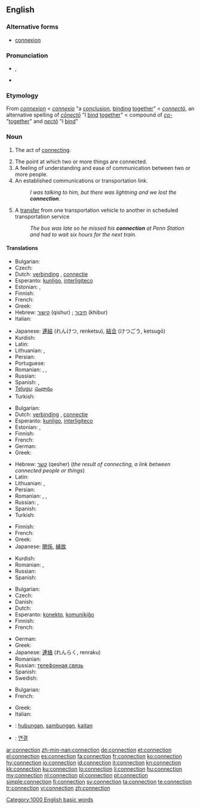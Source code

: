 ==English==
{{wikipedia|dab=connection}}

===Alternative forms===
* [[connexion]] {{qualifier|obsolete}}

===Pronunciation===
* {{IPA|/kəˈnɛkʃən/}}, {{SAMPA|/k@"nEkS@n/}}
* {{audio|en-us-connection.ogg|Audio (US)}}

===Etymology===
From {{etyl|fro}} ''[[connexion]]'' < {{etyl|la}} ''[[connexio#Latin|connexio]]'' "a [[conclusion]], [[binding]] [[together]]" < ''[[connecto#Latin|connectō]]'', an alternative spelling of ''[[conecto#Latin|cōnectō]]'' "I [[bind]] [[together]]" < compound of ''[[co-#Latin|co-]]'' "[[together]]" and ''[[necto#Latin|nectō]]'' "I [[bind]]"

===Noun===
{{en-noun|s|-}}

# {{uncountable}} The act of [[connect]]ing.
# The point at which two or more things are connected.
# A feeling of understanding and ease of communication between two or more people.
# An established communications or transportation link.
#: ''I was talking to him, but there was lightning and we lost the '''connection'''.''
# {{transport}} A [[transfer]] from one transportation vehicle to another in scheduled transportation service
#: ''The bus was late so he missed his '''connection''' at Penn Station and had to wait six hours for the next train.''

====Translations====
{{trans-top|act of connecting}}
* Bulgarian: {{t|bg|свързване|n}}
* Czech: {{t-|cs|spojení|n}}
* Dutch: [[verbinding]] {{f}}, [[connectie]] {{f}}
* Esperanto: [[kunligo]], [[interligiteco]]
* Estonian: {{t|et|ühendamine}}, {{t|et|seostamine}}
* Finnish: {{t+|fi|yhteys}}
* French: {{t+|fr|connexion|f}}
* Greek: {{t|el|σύνδεση|f|tr=sýndesi}}
* Hebrew: [[קישור]] (qishur) {{m}}; [[חיבור]] (khibur) {{m}}
* Italian: {{t+|it|connessione|f}}
{{trans-mid}}
* Japanese: [[連結]] (れんけつ, renketsu), [[結合]] (けつごう, ketsugō)
* Kurdish: {{ku-Arab|[[په‌یوه‌ندی]]}}
* Latin: {{t-|la|nexus|m}}
* Lithuanian: {{t|lt|ryšys|m}}, {{t|lt|sujungimas|m}}
* Persian: {{t-|fa|اتصال|xs=Persian}}
* Portuguese: {{t+|pt|conexão|f}}
* Romanian: {{t|ro|conectare|f}}, {{t|ro|legare|f}}, {{t|ro|unire|f}}
* Russian: {{t+|ru|соединение}}
* Spanish: {{t-|es|vinculación|f}}, {{t-|es|conexión|f}}
* [[Telugu]]: [[సంధానం]]
* Turkish: {{t|tr|bağlantı}}
{{trans-bottom}}

{{trans-top|point at which two or more things are joined}}
* Bulgarian: {{t|bg|съединение|n}}
* Dutch: [[verbinding]] {{f}}, [[connectie]] {{f}}
* Esperanto: [[kunligo]], [[interligiteco]]
* Estonian: {{t|et|ühendus}}, {{t-|et|seos}}
* Finnish: {{t+|fi|yhteys}}
* French: {{t+|fr|connexion|f}}
* German: {{t+|de|Verbindung}}
* Greek: {{t|el|σύνδεση|f|tr=sýndesi}}
{{trans-mid}}
* Hebrew: [[קשר]] (qesher) {{m}} (''the result of connecting, a link between connected people or things'')
* Latin: {{t-|la|nexus|m}}
* Lithuanian: {{t|lt|jungtis|m}}, {{t|lt|sujungimas|m}}
* Persian: {{t-|fa|اتصال|xs=Persian}}
* Romanian: {{t|ro|legătură|f}}, {{t|ro|conexiune|f}}, {{t|ro|joncțiune}}
* Russian: {{t+|ru|связь|f}}, {{t+|ru|соединение|n}}
* Spanish: {{t-|es|conexión|f}}
* Turkish: {{t|tr|bağlantı}}
{{trans-bottom}}

{{trans-top|feeling of understanding and ease of communication between two or more people}}
* Finnish: {{t+|fi|yhteys}}
* French: {{t+|fr|complicité|f}}
* Greek: {{t|el|σύνδεση|f|tr=sýndesi}}
* Japanese: [[関係]], [[縁故]]
{{trans-mid}}
* Kurdish: {{ku-Arab|[[په‌یوه‌ندی]]}}
* Romanian: {{t|ro|legătură|f}}, {{t|ro|relație|f}}
* Russian: {{t+|ru|связь|f}}
* Spanish: {{t-|es|confianza|f}}
{{trans-bottom}}

{{trans-top|an established communications or transportation link}}
* Bulgarian: {{t|bg|връзка|f}}
* Czech: {{t-|cs|spojení|n}}
* Danish: {{t|da|forbindelse|c}}
* Dutch: {{t+|nl|verbinding|f}}
* Esperanto: [[konekto]], [[komunikiĝo]]
* Finnish: {{t+|fi|yhteys}}
* French: {{t+|fr|connexion|f}}
{{trans-mid}}
* German: {{t+|de|Verbindung}}
* Greek: {{t|el|σύνδεση|f|tr=sýndesi}}
* Japanese: [[連絡]] (れんらく, renraku)
* Romanian: {{t|ro|legătură|f}}
* Russian: [[телефонная связь]]
* Spanish: {{t-|es|llamada|f}}
* Swedish: {{t+|sv|förbindelse|c}}
{{trans-bottom}}

{{trans-top|transfer in transport}}
* Bulgarian: {{t|bg|връзка|f}}
* French: {{t+|fr|correspondance|f}}
{{trans-mid}}
* Greek: {{t|el|ανταπόκριση|f|tr=antapókrisi}}
* Italian: {{t+|it|coincidenza|f}}
{{trans-bottom}}

{{checktrans}}

* {{ttbc|Indonesian}}: [[hubung|hubungan]], [[sambung|sambungan]], [[kait|kaitan]]
* {{ttbc|Korean}}: [[연결]]

[[Category:1000 English basic words]]

[[ar:connection]]
[[zh-min-nan:connection]]
[[de:connection]]
[[et:connection]]
[[el:connection]]
[[es:connection]]
[[fa:connection]]
[[fr:connection]]
[[ko:connection]]
[[hy:connection]]
[[io:connection]]
[[id:connection]]
[[it:connection]]
[[kn:connection]]
[[kk:connection]]
[[ku:connection]]
[[lo:connection]]
[[li:connection]]
[[hu:connection]]
[[my:connection]]
[[nl:connection]]
[[pl:connection]]
[[pt:connection]]
[[simple:connection]]
[[fi:connection]]
[[sv:connection]]
[[ta:connection]]
[[te:connection]]
[[tr:connection]]
[[vi:connection]]
[[zh:connection]]